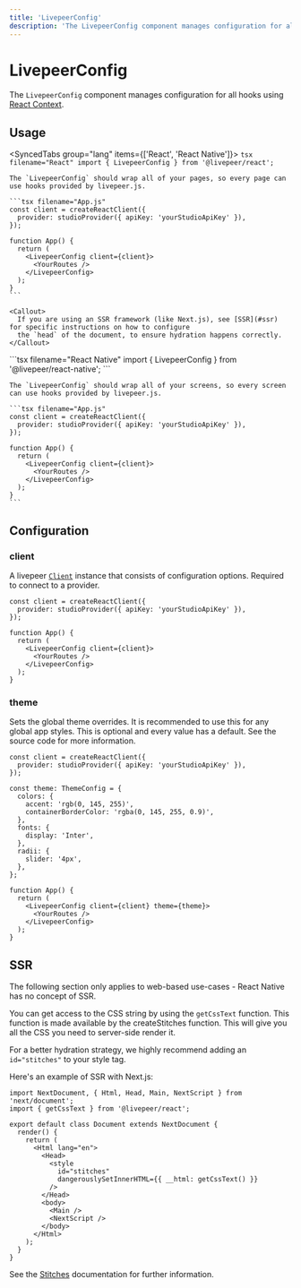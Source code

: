```yaml
---
title: 'LivepeerConfig'
description: 'The LivepeerConfig component manages configuration for all hooks using React Context.'
---
```



# LivepeerConfig

The `LivepeerConfig` component manages configuration for all hooks using [React Context](https://reactjs.org/docs/context.html).

## Usage

<SyncedTabs group="lang" items={['React', 'React Native']}>
  <SyncedTab>
    ```tsx filename="React"
    import { LivepeerConfig } from '@livepeer/react';
    ```
    
    The `LivepeerConfig` should wrap all of your pages, so every page can use hooks provided by livepeer.js.

    ```tsx filename="App.js"
    const client = createReactClient({
      provider: studioProvider({ apiKey: 'yourStudioApiKey' }),
    });

    function App() {
      return (
        <LivepeerConfig client={client}>
          <YourRoutes />
        </LivepeerConfig>
      );
    }
    ```

    <Callout>
      If you are using an SSR framework (like Next.js), see [SSR](#ssr) for specific instructions on how to configure
      the `head` of the document, to ensure hydration happens correctly.
    </Callout>

  </SyncedTab>
  <SyncedTab>
    ```tsx filename="React Native"
    import { LivepeerConfig } from '@livepeer/react-native';
    ```

    The `LivepeerConfig` should wrap all of your screens, so every screen can use hooks provided by livepeer.js.

    ```tsx filename="App.js"
    const client = createReactClient({
      provider: studioProvider({ apiKey: 'yourStudioApiKey' }),
    });

    function App() {
      return (
        <LivepeerConfig client={client}>
          <YourRoutes />
        </LivepeerConfig>
      );
    }
    ```

  </SyncedTab>
</SyncedTabs>

## Configuration

### client

A livepeer [`Client`](/reference/livepeer-js/client) instance that consists of configuration options. Required to connect to a provider.

```tsx
const client = createReactClient({
  provider: studioProvider({ apiKey: 'yourStudioApiKey' }),
});

function App() {
  return (
    <LivepeerConfig client={client}>
      <YourRoutes />
    </LivepeerConfig>
  );
}
```

### theme

Sets the global theme overrides. It is recommended to use this for any global app styles. This is optional and every value has
a default. See the source code for more information.

```tsx {5-16,20}
const client = createReactClient({
  provider: studioProvider({ apiKey: 'yourStudioApiKey' }),
});

const theme: ThemeConfig = {
  colors: {
    accent: 'rgb(0, 145, 255)',
    containerBorderColor: 'rgba(0, 145, 255, 0.9)',
  },
  fonts: {
    display: 'Inter',
  },
  radii: {
    slider: '4px',
  },
};

function App() {
  return (
    <LivepeerConfig client={client} theme={theme}>
      <YourRoutes />
    </LivepeerConfig>
  );
}
```

## SSR

<Callout type="warning">
  The following section only applies to web-based use-cases - React Native has
  no concept of SSR.
</Callout>

You can get access to the CSS string by using the `getCssText` function. This function is made available by the createStitches function.
This will give you all the CSS you need to server-side render it.

For a better hydration strategy, we highly recommend adding an `id="stitches"` to your style tag.

Here's an example of SSR with Next.js:

```tsx {2,9-12}
import NextDocument, { Html, Head, Main, NextScript } from 'next/document';
import { getCssText } from '@livepeer/react';

export default class Document extends NextDocument {
  render() {
    return (
      <Html lang="en">
        <Head>
          <style
            id="stitches"
            dangerouslySetInnerHTML={{ __html: getCssText() }}
          />
        </Head>
        <body>
          <Main />
          <NextScript />
        </body>
      </Html>
    );
  }
}
```

See the [Stitches](https://stitches.dev/docs/server-side-rendering) documentation for further information.
